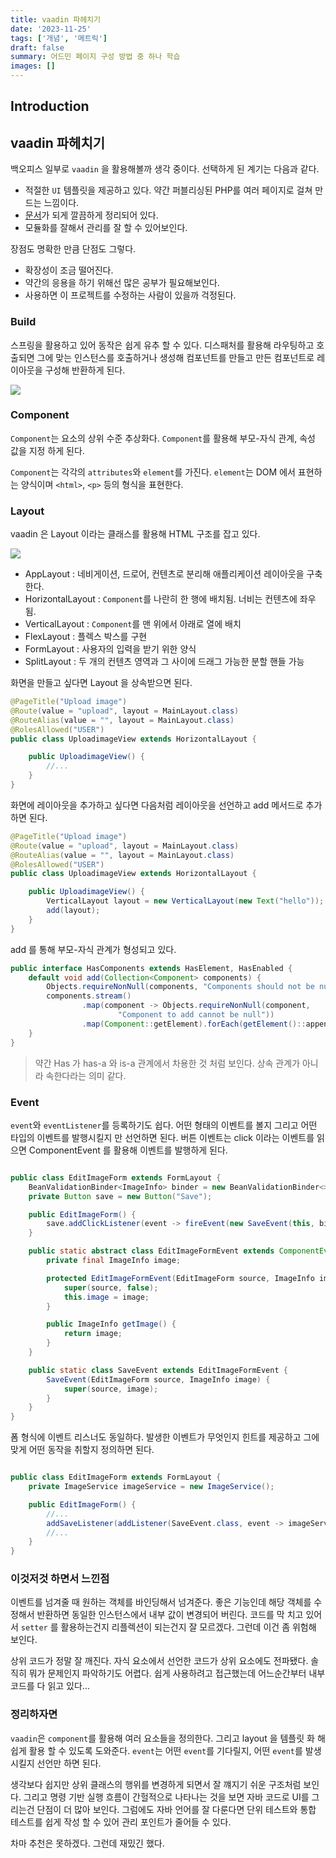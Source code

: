 ```yaml
---
title: vaadin 파헤치기
date: '2023-11-25'
tags: ['개념', '메트릭']
draft: false
summary: 어드민 페이지 구성 방법 중 하나 학습
images: []
---
```


## Introduction

<TOCInline toc={props.toc} exclude="Introduction" />

## vaadin 파헤치기

백오피스 일부로 `vaadin` 을 활용해볼까 생각 중이다.
선택하게 된 계기는 다음과 같다.

- 적절한 `UI` 템플릿을 제공하고 있다. 약간 퍼블리싱된 PHP를 여러 페이지로 걸쳐 만드는 느낌이다.
- [문서](https://vaadin.com/docs/latest/tutorial)가 되게 깔끔하게 정리되어 있다.
- 모듈화를 잘해서 관리를 잘 할 수 있어보인다.

장점도 명확한 만큼 단점도 그렇다.

- 확장성이 조금 떨어진다.
- 약간의 응용을 하기 위해선 많은 공부가 필요해보인다.
- 사용하면 이 프로젝트를 수정하는 사람이 있을까 걱정된다.

### Build

스프링을 활용하고 있어 동작은 쉽게 유추 할 수 있다.
디스패처를 활용해 라우팅하고 호출되면 그에 맞는 인스턴스를 호출하거나 생성해 컴포넌트를 만들고 만든 컴포넌트로 레이아웃을 구성해 반환하게 된다.

![](./2.png)

### Component

`Component`는 요소의 상위 수준 추상화다.
`Component`를 활용해 부모-자식 관계, 속성 값을 지정 하게 된다.

`Component`는 각각의 `attributes`와 `element`를 가진다.
`element`는 DOM 에서 표현하는 양식이며 `<html>`, `<p>` 등의 형식을 표현한다.

### Layout

vaadin 은 Layout 이라는 클래스를 활용해 HTML 구조를 잡고 있다.

![](./1.png)

- AppLayout : 네비게이션, 드로어, 컨텐츠로 분리해 애플리케이션 레이아웃을 구축한다.
- HorizontalLayout : `Component`를 나란히 한 행에 배치됨. 너비는 컨텐츠에 좌우됨.
- VerticalLayout : `Component`를 맨 위에서 아래로 열에 배치
- FlexLayout : 플렉스 박스를 구현
- FormLayout : 사용자의 입력을 받기 위한 양식
- SplitLayout : 두 개의 컨텐츠 영역과 그 사이에 드래그 가능한 분할 핸들 가능

화면을 만들고 싶다면 Layout 을 상속받으면 된다.

```java
@PageTitle("Upload image")
@Route(value = "upload", layout = MainLayout.class)
@RouteAlias(value = "", layout = MainLayout.class)
@RolesAllowed("USER")
public class UploadimageView extends HorizontalLayout {

    public UploadimageView() {
        //...
    }
}
```

화면에 레이아웃을 추가하고 싶다면 다음처럼 레이아웃을 선언하고 add 메서드로 추가하면 된다.

```java
@PageTitle("Upload image")
@Route(value = "upload", layout = MainLayout.class)
@RouteAlias(value = "", layout = MainLayout.class)
@RolesAllowed("USER")
public class UploadimageView extends HorizontalLayout {

    public UploadimageView() {
        VerticalLayout layout = new VerticalLayout(new Text("hello"));
        add(layout);
    }
}
```

add 를 통해 부모-자식 관계가 형성되고 있다.

```java
public interface HasComponents extends HasElement, HasEnabled {
    default void add(Collection<Component> components) {
        Objects.requireNonNull(components, "Components should not be null");
        components.stream()
                .map(component -> Objects.requireNonNull(component,
                        "Component to add cannot be null"))
                .map(Component::getElement).forEach(getElement()::appendChild);
    }
}
```

> 약간 Has 가 has-a 와 is-a 관계에서 차용한 것 처럼 보인다. 상속 관계가 아니라 속한다라는 의미 같다.

### Event

`event`와 `eventListener`를 등록하기도 쉽다. 어떤 형태의 이벤트를 볼지 그리고 어떤 타입의 이벤트를 발행시킬지 만 선언하면 된다.
버튼 이벤트는 click 이라는 이벤트를 읽으면 ComponentEvent 를 활용해 이벤트를 발행하게 된다.

```java

public class EditImageForm extends FormLayout {
    BeanValidationBinder<ImageInfo> binder = new BeanValidationBinder<>(ImageInfo.class);
    private Button save = new Button("Save");

    public EditImageForm() {
        save.addClickListener(event -> fireEvent(new SaveEvent(this, binder.getBean())));
    }

    public static abstract class EditImageFormEvent extends ComponentEvent<EditImageForm> {
        private final ImageInfo image;

        protected EditImageFormEvent(EditImageForm source, ImageInfo image) {
            super(source, false);
            this.image = image;
        }

        public ImageInfo getImage() {
            return image;
        }
    }

    public static class SaveEvent extends EditImageFormEvent {
        SaveEvent(EditImageForm source, ImageInfo image) {
            super(source, image);
        }
    }
}
```

폼 형식에 이벤트 리스너도 동일하다.
발생한 이벤트가 무엇인지 힌트를 제공하고 그에 맞게 어떤 동작을 취할지 정의하면 된다.

```java

public class EditImageForm extends FormLayout {
    private ImageService imageService = new ImageService();

    public EditImageForm() {
        //...
        addSaveListener(addListener(SaveEvent.class, event -> imageService.saveContact(event.getImage())));
        //...
    }
}
```

### 이것저것 하면서 느낀점

이벤트를 넘겨줄 때 원하는 객체를 바인딩해서 넘겨준다.
좋은 기능인데 해당 객체를 수정해서 반환하면 동일한 인스턴스에서 내부 값이 변경되어 버린다.
코드를 막 치고 있어서 `setter` 를 활용하는건지 리플렉션이 되는건지 잘 모르겠다.
그런데 이건 좀 위험해 보인다.

상위 코드가 정말 잘 깨진다. 자식 요소에서 선언한 코드가 상위 요소에도 전파됐다.
솔직히 뭐가 문제인지 파악하기도 어렵다.
쉽게 사용하려고 접근했는데 어느순간부터 내부 코드를 다 읽고 있다...

### 정리하자면

`vaadin`은 `component`를 활용해 여러 요소들을 정의한다.
그리고 layout 을 템플릿 화 해 쉽게 활용 할 수 있도록 도와준다.
`event`는 어떤 `event`를 기다릴지, 어떤 `event`를 발생시킬지 선언만 하면 된다.

생각보다 쉽지만 상위 클래스의 행위를 변경하게 되면서 잘 꺠지기 쉬운 구조처럼 보인다.
그리고 명령 기반 실행 흐름이 간헐적으로 나타나는 것을 보면 자바 코드로 UI를 그리는건 단점이 더 많아 보인다.
그럼에도 자바 언어를 잘 다룬다면 단위 테스트와 통합 테스트를 쉽게 작성 할 수 있어 관리 포인트가 줄어들 수 있다.

차마 추천은 못하겠다. 그런데 재밌긴 했다.
